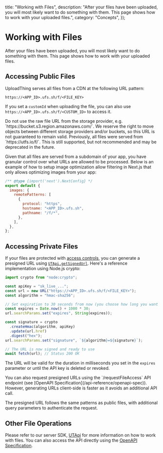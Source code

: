 
  title: "Working with Files",
  description:
    "After your files have been uploaded, you will most likely want to do something with them. This page shows how to work with your uploaded files.",
  category: "Concepts",
});

# Working with Files

After your files have been uploaded, you will most likely want to do something
with them. This page shows how to work with your uploaded files.

## Accessing Public Files

UploadThing serves all files from a CDN at the following URL pattern:

`https://<APP_ID>.ufs.sh/f/<FILE_KEY>`

If you set a `customId` when uploading the file, you can also use
`https://<APP_ID>.ufs.sh/f/<CUSTOM_ID>` to access it.

<Warning>
    Do not use the raw file URL from the storage provider, e.g. `https://bucket.s3.region.amazonaws.com/<FILE_KEY>`. We reserve the right to move objects between different storage providers and/or buckets, so this URL is not guaranteed to remain valid.
</Warning>

<Note>
  Previously, all files were served from `https://utfs.io/f/<FILE_KEY>`.
  This is still supported, but not recommended and may be deprecated in the future.
</Note>

Given that all files are served from a subdomain of your app, you have granular
control over what URLs are allowed to be processed. Below is an example of how
to setup image optimization allow filtering in Next.js that only allows
optimizing images from your app:

```js
/** @type {import('next').NextConfig} */
export default {
  images: {
    remotePatterns: [
      {
        protocol: "https",
        hostname: "<APP_ID>.ufs.sh",
        pathname: "/f/*",
      },
    ],
  },
};
```

## Accessing Private Files

If your files are protected with
[access controls](/concepts/regions-acl#access-controls), you can generate a
presigned URL using
[`UTApi.getSignedUrl`](/api-reference/ut-api#get-signed-url). Here's a reference
implementation using Node.js crypto:

```ts
import crypto from "node:crypto";

const apiKey = "sk_live_...";
const url = new URL("https://<APP_ID>.ufs.sh/f/<FILE_KEY>");
const algorithm = "hmac-sha256";

// Set expiration to 30 seconds from now (you choose how long you want the URL to be valid for)
const expires = Date.now() + 1000 * 30;
url.searchParams.set("expires", String(expires));

const signature = crypto
  .createHmac(algorithm, apiKey)
  .update(url.href)
  .digest("hex");
url.searchParams.set("signature", `${algorithm}=${signature}`);

// The URL is now signed and ready to use
await fetch(url); // Status 200 OK
```

The URL will be valid for the duration in milliseconds you set in the `expires`
parameter or until the API key is deleted or revoked.

<Note>
  You can also request presigned URLs using the `/requestFileAccess` API
  endpoint (see [OpenAPI Specification](/api-reference/openapi-spec)). However,
  generating URLs client-side is faster as it avoids an additional API call.
</Note>

The presigned URL follows the same patterns as public files, with additional
query parameters to authenticate the request.

## Other File Operations

Please refer to our server SDK, [UTApi](/api-reference/ut-api) for more
information on how to work with files. You can also access the API directly
using the [OpenAPI Specification](/api-reference/openapi-spec).
